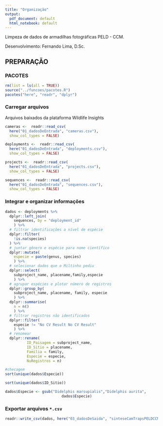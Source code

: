 ```yaml
---
title: "Organização"
output:
  pdf_document: default
  html_notebook: default
---
```


Limpeza de dados de armadilhas fotográficas PELD - CCM.

Desenvolvimento: Fernando Lima, D.Sc.

## PREPARAÇÃO

### PACOTES

```r
rm(list = ls(all = TRUE))
source("../funcoes/pacotes.R")
pacotes("here", "readr", "dplyr")
```

### Carregar arquivos

Arquivos baixados da plataforma Wildlife Insights

```r
cameras <-  readr::read_csv(
  here("01_dadosDeEntrada", "cameras.csv"),
  show_col_types = FALSE)

deployments <-  readr::read_csv(
  here("01_dadosDeEntrada", "deployments.csv"),
  show_col_types = FALSE)

projects <-  readr::read_csv(
  here("01_dadosDeEntrada", "projects.csv"),
  show_col_types = FALSE)

sequences <-  readr::read_csv(
  here("01_dadosDeEntrada", "sequences.csv"),
  show_col_types = FALSE)
```

\newpage

### Integrar e organizar informações
```r
dados <- deployments %>%
  dplyr::left_join(
    sequences, by = "deployment_id"
    ) %>%
  # filtrar identificações a nível de espécie
  dplyr::filter(
    !is.na(species)
  ) %>%
  # juntar gênero e espécie para nome científico
  dplyr::mutate(
    especie = paste(genus, species)
    ) %>%
  # selecionar dados que o Miltinho pediu
  dplyr::select(
    subproject_name, placename,family,especie
    ) %>%
  # agrupar espécies e plotar número de registros
  dplyr::group_by(
    subproject_name, placename, family, especie
    ) %>%
  dplyr::summarise(
    n = n()
    ) %>%
  # filtrar registros não identificados
  dplyr::filter(
    especie != "No CV Result No CV Result"
    ) %>%
  # renomear
  dplyr::rename(
          ID_Paisagem = subproject_name,
          ID_Sitio = placename,
          Familia = family,
          Especie = especie,
          NuRegistros = n)

#checagem
sort(unique(dados$Especie))

sort(unique(dados$ID_Sitio))

dados$Especie <- gsub("Didelphis marsupialis","Didelphis aurita",
                          dados$Especie)

```

### Exportar arquivos `*.csv`

```r
readr::write_csv(dados, here("03_dadosDeSaida", "sinteseCamTrapsPELDCCM.csv"))
```

